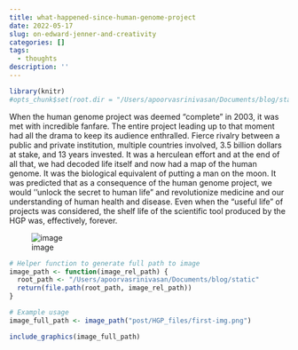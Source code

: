 ```yaml
---
title: what-happened-since-human-genome-project
date: 2022-05-17
slug: on-edward-jenner-and-creativity
categories: []
tags:
  - thoughts
description: ''
---
```


```r
library(knitr)
#opts_chunk$set(root.dir = "/Users/apoorvasrinivasan/Documents/blog/static")
```


When the human genome project was deemed “complete” in 2003, it was met with incredible fanfare. The entire project leading up to that moment had all the drama to keep its audience enthralled. Fierce rivalry between a public and private institution, multiple countries involved, 3.5 billion dollars at stake, and 13 years invested. It was a herculean effort and at the end of all that, we had decoded life itself and now had a map of the human genome. It was the biological equivalent of putting a man on the moon. It was predicted that as a consequence of the human genome project, we would ‘‘unlock the secret to human life” and revolutionize medicine and our understanding of human health and disease. Even when the “useful life” of projects was considered, the shelf life of the scientific tool produced by the HGP was, effectively, forever.

![image](/Users/apoorvasrinivasan/Documents/blog/content/HGP_files/first-img.png)

```r
# Helper function to generate full path to image
image_path <- function(image_rel_path) {
  root_path <- "/Users/apoorvasrinivasan/Documents/blog/static"
  return(file.path(root_path, image_rel_path))
}

# Example usage
image_full_path <- image_path("post/HGP_files/first-img.png")

include_graphics(image_full_path)
```

